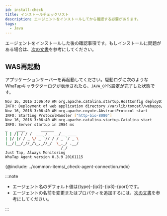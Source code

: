 ```yaml
---
id: install-check
title: インストールチェックリスト
description: エージェントをインストールしてから確認する必要があります。
tags:
  - Java
---
```


エージェントをインストールした後の確認事項です。もしインストールに問題がある場合は、[次の文書](agent-troubleshooting)を参考にしてください。

## WAS再起動

アプリケーションサーバーを再起動してください。駆動ログに次のようなWhaTapキャラクターログが表示されたら、`JAVA_OPTS`設定が完了した状態です。

```bash
Nov 16, 2016 3:06:40 AM org.apache.catalina.startup.HostConfig deployDirectory
INFO: Deployment of web application directory /var/lib/tomcat7/webapps/ROOT has finished in 577 ms
Nov 16, 2016 3:06:40 AM org.apache.coyote.AbstractProtocol start
INFO: Starting ProtocolHandler ["http-bio-8080"]
Nov 16, 2016 3:06:40 AM org.apache.catalina.startup.Catalina start
INFO: Server startup in 3984 ms
_  	 ____       ______
| | /| / / /  ___ /_  __/__ ____
| |/ |/ / _ \/ _ `// / / _ `/ _ \
|__/|__/_//_/\_,_//_/  \_,_/ .__/
        	             /_/
Just Tap, Always Monitoring
WhaTap Agent version 0.3.9 20161115
```

<!-- 에이전트 연결 확인 -->

{@include: ../common-items/_check-agent-connection.mdx}  

:::note

-   エージェント名のデフォルト値は{type}-{ip2}-{ip3}-{port}です。
-   エージェントの名前を変更またはプロパティを追加するには、[次の文書](agent-name)を参考にしてください。

:::
